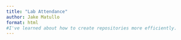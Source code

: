 ```yaml
---
title: "Lab Attendance"
author: Jake Matullo
format: html
#I've learned about how to create repositories more efficiently.
---
```


